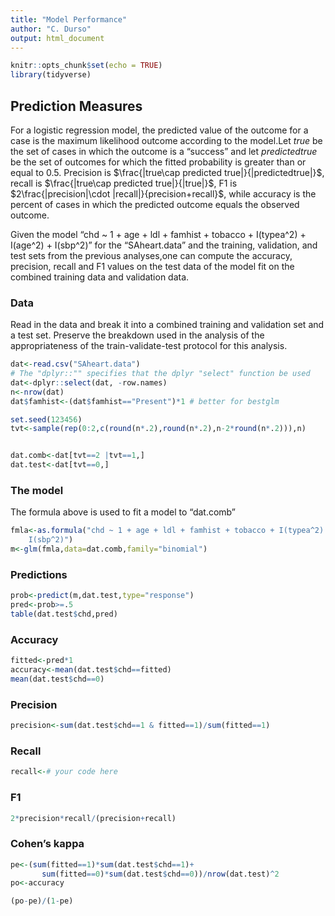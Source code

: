---
title: "Model Performance"
author: "C. Durso"
output: html_document
---

```{r setup, include=FALSE}
knitr::opts_chunk$set(echo = TRUE)
library(tidyverse)
```

## Prediction Measures

For a logistic regression model, the predicted value of the outcome for a case is the maximum likelihood outcome according to the model.Let $true$ be the set of cases in which the outcome is a "success" and let $predictedtrue$ be the set of outcomes for which the fitted probability is greater than or equal to $0.5$. Precision is $\frac{|true\cap predicted true|}{|predictedtrue|}$, recall is $\frac{|true\cap predicted true|}{|true|}$, F1 is $2\frac{|precision|\cdot |recall|}{precision+recall}$, while accuracy is the percent of cases in which the predicted outcome equals the observed outcome.

Given the model "chd ~ 1 + age + ldl + famhist + tobacco + I(typea^2) + I(age^2) + 
    I(sbp^2)" for the "SAheart.data" and the training, validation, and test sets from the previous analyses,one can compute the accuracy, precision, recall and F1 values on the test data of the model fit on the combined training data and validation data.

### Data

Read in the data and break it into a combined training and validation set and a test set. Preserve the breakdown used in the analysis of the appropriateness of the train-validate-test protocol for this analysis. 

```{r}
dat<-read.csv("SAheart.data")
# The "dplyr::"" specifies that the dplyr "select" function be used
dat<-dplyr::select(dat, -row.names) 
n<-nrow(dat)
dat$famhist<-(dat$famhist=="Present")*1 # better for bestglm

set.seed(123456)
tvt<-sample(rep(0:2,c(round(n*.2),round(n*.2),n-2*round(n*.2))),n)


dat.comb<-dat[tvt==2 |tvt==1,]
dat.test<-dat[tvt==0,]
```

### The model

The formula above is used to fit a model to "dat.comb"

```{r}

fmla<-as.formula("chd ~ 1 + age + ldl + famhist + tobacco + I(typea^2) + I(age^2) + 
    I(sbp^2)")
m<-glm(fmla,data=dat.comb,family="binomial")
```

### Predictions

```{r}
prob<-predict(m,dat.test,type="response")
pred<-prob>=.5
table(dat.test$chd,pred)
```

### Accuracy

```{r}
fitted<-pred*1
accuracy<-mean(dat.test$chd==fitted)
mean(dat.test$chd==0)

```

### Precision

```{r}
precision<-sum(dat.test$chd==1 & fitted==1)/sum(fitted==1)

```

### Recall

```{r}
recall<-# your code here
```

### F1

```{r}
2*precision*recall/(precision+recall)
```

### Cohen's kappa

```{r}
pe<-(sum(fitted==1)*sum(dat.test$chd==1)+
       sum(fitted==0)*sum(dat.test$chd==0))/nrow(dat.test)^2
po<-accuracy

(po-pe)/(1-pe)
```




